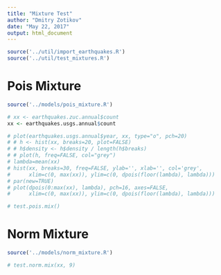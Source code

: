 ```yaml
---
title: "Mixture Test"
author: "Dmitry Zotikov"
date: "May 22, 2017"
output: html_document
---
```


```r
source('../util/import_earthquakes.R')
source('../util/test_mixtures.R')
```

# Pois Mixture

```r
source('../models/pois_mixture.R')

# xx <- earthquakes.zuc.annual$count
xx <- earthquakes.usgs.annual$count

# plot(earthquakes.usgs.annual$year, xx, type="o", pch=20)
# # h <- hist(xx, breaks=20, plot=FALSE)
# # h$density <- h$density / length(h$breaks)
# # plot(h, freq=FALSE, col="grey")
# lambda=mean(xx)
# hist(xx, breaks=30, freq=FALSE, ylab='', xlab='', col='grey',
#      xlim=c(0, max(xx)), ylim=c(0, dpois(floor(lambda), lambda)))
# par(new=TRUE)
# plot(dpois(0:max(xx), lambda), pch=16, axes=FALSE,
#      xlim=c(0, max(xx)), ylim=c(0, dpois(floor(lambda), lambda)))

# test.pois.mix()
```

# Norm Mixture

```r
source('../models/norm_mixture.R')

# test.norm.mix(xx, 9)
```

